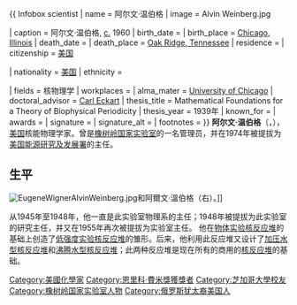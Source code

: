 {{ Infobox scientist
| name = 阿尔文·温伯格
| image = Alvin Weinberg.jpg

| caption = 阿尔文·温伯格, [[Circa|c.]] 1960
| birth_date = {{birth date|mf=yes|1915|04|20}}
| birth_place = [[Chicago|Chicago]], [[Illinois|Illinois]]
| death_date = {{death date and age|mf=yes|2006|10|18|1915|04|20}}
| death_place = [[Oak_Ridge,_Tennessee|Oak Ridge, Tennessee]]
| residence =
| citizenship = [[美国|美国]]

| nationality = [[美国|美国]]
| ethnicity =

| fields = 核物理学
| workplaces = {{unbulleted list |[[Metallurgical_Laboratory|Metallurgical Laboratory]] | [[橡树岭国家实验室|橡树岭国家实验室]] |{{longitem|[[United_States_Department_of_Energy|U.S. Office of Energy Research and Development]]}} |{{nowrap|[[Oak_Ridge_Associated_Universities|Oak Ridge Associated Universities]]}} |{{nowrap|[[International_Atomic_Energy_Agency|International Atomic Energy Agency]]}} }}
| alma_mater = [[University_of_Chicago|University of Chicago]]
| doctoral_advisor = [[Carl_Eckart|Carl Eckart]]
| thesis_title     = Mathematical Foundations for a Theory of Biophysical Periodicity
| thesis_year      = 1939年
| known_for = {{unbulleted list |[[曼哈顿计划|曼哈顿计划]] |[[Aircraft_Nuclear_Propulsion|Aircraft Nuclear Propulsion]] |[[Aircraft_Nuclear_Propulsion|Aircraft Reactor Experiment]]}}
| awards = {{unbulleted list |{{nowrap|[[Ernest_Orlando_Lawrence_Award|Ernest Orlando Lawrence Award]]（1960年）<br />[[Atoms_for_Peace_Award|Atoms for Peace Award]]（1960年）<br/>
 [[恩里科·費米獎獲|恩里科·費米獎獲]]（1980年）}}}}
| signature = <!--(filename only)--> | signature_alt =
| footnotes =
}}
'''阿尔文·温伯格'''（{{lang-en|'''Alvin Weinberg'''}}，{{bd|1915年|4月20日|2006年|10月18日|catIdx=W}}），[[美国|美国]]核能物理学家。曾是[[橡树岭国家实验室|橡树岭国家实验室]]的一名管理员，并在1974年被提拔为[[美国能源研究及发展署|美国能源研究及发展署]]的主任。
==生平==

[[File:EugeneWignerAlvinWeinberg.jpg|thumb]]和阿爾文·溫伯格（右）。]]

从1945年至1948年，他一直是此实验室物理系的主任；1948年被提拔为此实验室的研究主任，并又在1955年再次被提拔为实验室主任。
他在[[物体实验核反应堆|物体实验核反应堆]]的基础上创造了[[低强度实验核反应堆|低强度实验核反应堆]]的雏形。后来，他利用此反应堆又设计了[[加压水型核反应堆|加压水型核反应堆]]和[[沸腾水型核反应堆|沸腾水型核反应堆]]；此两种反应堆是现在所有的商用的[[核反应堆|核反应堆]]的基础。

{{恩里科·費米奖获得者}}
{{Authority control}}

{{DEFAULTSORT:Weinberg, Alvin M}}
[[Category:美國化學家|Category:美國化學家]]
[[Category:恩里科·費米獎獲獎者|Category:恩里科·費米獎獲獎者]]
[[Category:芝加哥大學校友|Category:芝加哥大學校友]]
[[Category:橡树岭国家实验室人物|Category:橡树岭国家实验室人物]]
[[Category:俄罗斯犹太裔美国人|Category:俄罗斯犹太裔美国人]]